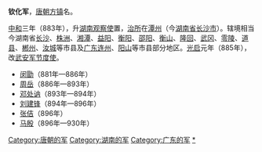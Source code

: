 '''钦化军'''，[[唐朝|唐朝]][[方镇|方镇]]名。

[[中和_(唐朝)|中和]]三年（883年），升[[湖南观察使|湖南观察使]]置，[[治所|治所]]在[[潭州|潭州]]（今[[湖南省|湖南省]][[长沙市|长沙市]]）。辖境相当今湖南省[[长沙|长沙]]、[[株洲|株洲]]、[[湘潭|湘潭]]、[[益阳|益阳]]、[[衡阳|衡阳]]、[[邵阳|邵阳]]、[[衡山|衡山]]、[[隆回|隆回]]、[[武冈|武冈]]、[[零陵|零陵]]、[[道县|道县]]、[[郴州|郴州]]、[[汝城|汝城]]等市县及[[广东|广东]][[连州|连州]]、[[阳山|阳山]]等市县部分地区。[[光启|光启]]元年（885年），改[[武安军节度使|武安军节度使]]。

*[[闵勖|闵勖]]（881年—886年）
*[[周岳|周岳]]（886年—893年）
*[[邓处讷|邓处讷]]（893年—894年）
*[[刘建锋|刘建锋]]（894年—896年）
*[[張佶_(馬楚)|张佶]]（896年）
*[[马殷|马殷]]（896年—930年）

{{唐朝行政区划小作品}}
[[Category:唐朝的军|Category:唐朝的军]]
[[Category:湖南的军|Category:湖南的军]]
[[Category:广东的军|Category:广东的军]]
[[Category:武安军节度使|*]]